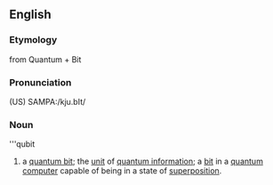 ==English==
===Etymology===
from Quantum + Bit
===Pronunciation===
(US) SAMPA:/kju.bIt/
===Noun===
{{wikipedia}}
'''qubit
# {{computing}} a [[quantum bit]]; the [[unit]] of [[quantum information]]; a [[bit]] in a [[quantum computer]] capable of being in a state of [[superposition]].